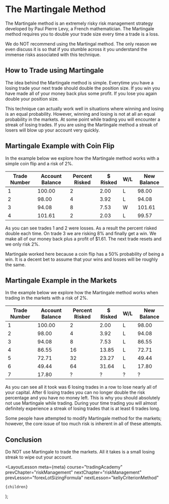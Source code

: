 
# The Martingale Method

The Martingale method is an extremely risky risk management strategy developed by Paul Pierre Levy, a French mathematician.
The Martingale method requires you to double your trade size every time a trade is a loss.

We do NOT recommend using the Martingal method. The only reason we even discuss it is so that if you stumble across it
you understand the immense risks associated with this technique.

## How to Trade using Martingale

The idea behind the Martingale method is simple. Everytime you have a losing trade your next trade should double the position
size. If you win you have made all of your money back plus some profit. If you lose you again double your position size.

This technique can actually work well in situations where winning and losing is an equal probability. However, winning and
losing is not at all an equal probability in the markets. At some point while trading you will encounter a streak of losing
trades. If you are using the Martingale method a streak of losers will blow up your account very quickly.

## Martingale Example with Coin Flip

In the example below we explore how the Martingale method works with a simple coin flip and a risk of 2%.

| Trade Number | Account Balance | Percent Risked | $ Risked | W/L | New Balance |
| ------------ | --------------- | -------------- | -------- | --- | ----------- |
| 1            | 100.00          | 2              | 2.00     | L   | 98.00       |
| 2            | 98.00           | 4              | 3.92     | L   | 94.08       |
| 3            | 94.08           | 8              | 7.53     | W   | 101.61      |
| 4            | 101.61          | 2              | 2.03     | L   | 99.57       |

As you can see trades 1 and 2 were losses. As a result the percent risked double each time. On trade 3 we are risking 8% and
finally get a win. We make all of our money back plus a profit of $1.61. The next trade resets and we only risk 2%.

Martingale worked here because a coin flip has a 50% probability of being a win. It is a decent bet to assume that your
wins and losses will be roughly the same.

## Martingale Example in the Markets

In the example below we explore how the Martingale method works when trading in the markets with a risk of 2%.

| Trade Number | Account Balance | Percent Risked | $ Risked | W/L | New Balance |
| ------------ | --------------- | -------------- | -------- | --- | ----------- |
| 1            | 100.00          | 2              | 2.00     | L   | 98.00       |
| 2            | 98.00           | 4              | 3.92     | L   | 94.08       |
| 3            | 94.08           | 8              | 7.53     | L   | 86.55       |
| 4            | 86.55           | 16             | 13.85    | L   | 72.71       |
| 5            | 72.71           | 32             | 23.27    | L   | 49.44       |
| 6            | 49.44           | 64             | 31.64    | L   | 17.80       |
| 7            | 17.80           | ?              | ?        | ?   | ?           |

As you can see all it took was 6 losing trades in a row to lose nearly all of your capital. After 6 losing trades you can no longer
double the risk percentage and you have no money left. This is why you should absolutely not use Martingale while trading.
During your time trading you will almost definitely experience a streak of losing trades that is at least 6 trades long.

Some people have attempted to modify Martingale method for the markets; however, the core issue of too much risk is inherent
in all of these attempts.

## Conclusion

Do NOT use Martingale to trade the markets. All it takes is a small losing streak to wipe out your account.

  <LayoutLesson
    meta={meta}
    course="tradingAcademy"
    prevChapter="riskManagement"
    nextChapter="riskManagement"
    prevLesson="forexLotSizingFormula"
    nextLesson="kellyCriterionMethod"
  >
    {children}
  </LayoutLesson>
);
